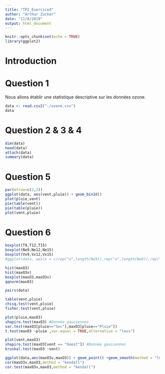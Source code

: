 ```yaml
---
title: "TP2_Exercice4"
author: "Arthur Zucker"
date: "11/8/2019"
output: html_document
---
```


```r
knitr::opts_chunk$set(echo = TRUE)
library(ggplot2)
```
# Introduction 

# Question 1 

Nous allons établir une statistique descriptive sur les données ozone.

```r
data <- read.csv2("./ozone.csv")
data
```

# Question 2 & 3 & 4

```r
dim(data)
head(data)
attach(data)
summary(data)
```

# Question 5 

```r
par(mfrow=c(2,2))
ggplot(data, aes(vent,pluie)) + geom_bin2d()
plot(pluie,vent)
pie(table(vent))
pie(table(pluie))
plot(vent,pluie)
```

# Question 6 

```r
boxplot(T9,T12,T15)
boxplot(Ne9,Ne12,Ne15)
boxplot(Vx9,Vx12,Vx15)
#ggplot(data, aes(x = c(rep("a",length(Ne9)),rep("a",length(Ne9)),rep("a",length(Ne9))),y = c(Ne9,Ne12,Ne15))) + geom_boxplot()
```

```r
hist(maxO3)
hist(maxO3v)
boxplot(maxO3,maxO3v)
qqnorm(maxO3)
```

```r
pairs(data)
```

```r
table(vent,pluie)
chisq.test(vent,pluie)
fisher.test(vent,pluie)
```

```r
plot(pluie,maxO3)
shapiro.test(maxO3) #Donnée gausiennes
var.test(maxO3[pluie=="Sec"],maxO3[pluie=="Pluie"])
t.test(maxO3 ~pluie ,var.equal = TRUE,alternative = "less")
```

```r
plot(vent,maxO3)
shapiro.test(maxO3[vent == "Ouest"]) #Donnée gausiennes
kruskal.test(maxO3 ~vent)
```
```r
ggplot(data,aes(maxO3v,maxO3)) + geom_point() +geom_smooth(method = "lm",se=TRUE) 
cor(maxO3v,maxO3,method = "kendall")
cor.test(maxO3v,maxO3,method = "kendall")
```


